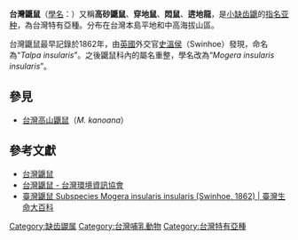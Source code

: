 {{Subspeciesbox
| name = 台灣鼴鼠
| image = 
| image_width = 
| image_caption = 
| species link = 小缺齿鼴
| genus = Mogera
| species = insularis
| subspecies = insularis
| authority = [[Swinhoe|Swinhoe]], 1862
}}

'''台灣鼴鼠'''（[[學名|學名]]：''{{lang|la|Mogera insularis insularis}}''）又稱'''高砂鼴鼠'''、'''穿地鼠'''、'''悶鼠'''、'''逩地龍'''，是[[小缺齿鼴|小缺齿鼴]]的[[指名亚种|指名亚种]]，為台灣特有亞種。分布在台灣本島平地和中高海拔山區。

台灣鼴鼠最早記錄於1862年，由[[英國|英國]]外交官[[史溫侯|史溫侯]]（Swinhoe）發現，命名為“''Talpa insularis''”。之後鼴鼠科內的屬名重整，學名改為“''Mogera insularis insularis''”。

==參見==
*[[台灣高山鼴鼠|台灣高山鼴鼠]]（''M. kanoana''）

==參考文獻==
{{Wikispecies|Mogera insularis insularis}}
*[http://catalog.digitalarchives.tw/Exhibition/Detail.jsp?OID=429878 台灣鼴鼠]
*[https://teia.tw/zh-hant/natural-valley/species/16899 台灣鼴鼠 - 台灣環境資訊協會] {{Wayback|url=https://teia.tw/zh-hant/natural-valley/species/16899 |date=20200618054438 }}
* [https://taieol.tw/pages/75622 臺灣鼴鼠 Subspecies Mogera insularis insularis (Swinhoe, 1862)  | 臺灣生命大百科] {{Wayback|url=https://taieol.tw/pages/75622 |date=20201029042742 }}
{{Taxonbar}}

[[Category:缺齿鼹属|Category:缺齿鼹属]]
[[Category:台灣哺乳動物|Category:台灣哺乳動物]]
[[Category:台灣特有亞種|Category:台灣特有亞種]]